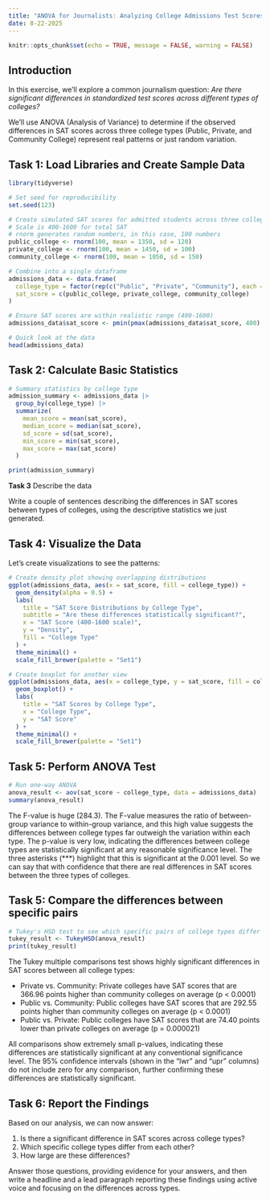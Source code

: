 ```yaml
---
title: "ANOVA for Journalists: Analyzing College Admissions Test Scores"
date: 8-22-2025
---
```


```r
knitr::opts_chunk$set(echo = TRUE, message = FALSE, warning = FALSE)
```

## Introduction

In this exercise, we'll explore a common journalism question: *Are there significant differences in standardized test scores across different types of colleges?*

We'll use ANOVA (Analysis of Variance) to determine if the observed differences in SAT scores across three college types (Public, Private, and Community College) represent real patterns or just random variation.

## Task 1: Load Libraries and Create Sample Data

```r
library(tidyverse)
```

```r
# Set seed for reproducibility
set.seed(123)

# Create simulated SAT scores for admitted students across three college types
# Scale is 400-1600 for total SAT
# rnorm generates random numbers, in this case, 100 numbers
public_college <- rnorm(100, mean = 1350, sd = 120)
private_college <- rnorm(100, mean = 1450, sd = 100)
community_college <- rnorm(100, mean = 1050, sd = 150)

# Combine into a single dataframe
admissions_data <- data.frame(
  college_type = factor(rep(c("Public", "Private", "Community"), each = 100)),
  sat_score = c(public_college, private_college, community_college)
)

# Ensure SAT scores are within realistic range (400-1600)
admissions_data$sat_score <- pmin(pmax(admissions_data$sat_score, 400), 1600)

# Quick look at the data
head(admissions_data)
```

## Task 2: Calculate Basic Statistics

```r
# Summary statistics by college type
admission_summary <- admissions_data |>
  group_by(college_type) |>
  summarize(
    mean_score = mean(sat_score),
    median_score = median(sat_score),
    sd_score = sd(sat_score),
    min_score = min(sat_score),
    max_score = max(sat_score)
  )

print(admission_summary)
```

**Task 3** Describe the data

Write a couple of sentences describing the differences in SAT scores between types of colleges, using the descriptive statistics we just generated.



## Task 4: Visualize the Data

Let's create visualizations to see the patterns:

```r
# Create density plot showing overlapping distributions
ggplot(admissions_data, aes(x = sat_score, fill = college_type)) +
  geom_density(alpha = 0.5) +
  labs(
    title = "SAT Score Distributions by College Type",
    subtitle = "Are these differences statistically significant?",
    x = "SAT Score (400-1600 scale)",
    y = "Density",
    fill = "College Type"
  ) +
  theme_minimal() +
  scale_fill_brewer(palette = "Set1")
```

```r
# Create boxplot for another view
ggplot(admissions_data, aes(x = college_type, y = sat_score, fill = college_type)) +
  geom_boxplot() +
  labs(
    title = "SAT Scores by College Type",
    x = "College Type",
    y = "SAT Score"
  ) +
  theme_minimal() +
  scale_fill_brewer(palette = "Set1")
```

## Task 5: Perform ANOVA Test

```r
# Run one-way ANOVA
anova_result <- aov(sat_score ~ college_type, data = admissions_data)
summary(anova_result)
```

The F-value is huge (284.3). The F-value measures the ratio of between-group variance to within-group variance, and this high value suggests the differences between college types far outweigh the variation within each type. The p-value is very low, indicating the differences between college types are statistically significant at any reasonable significance level. The three asterisks (***) highlight that this is significant at the 0.001 level. So we can say that with confidence that there are real differences in SAT scores between the three types of colleges.

## Task 5: Compare the differences between specific pairs

```r
# Tukey's HSD test to see which specific pairs of college types differ
tukey_result <- TukeyHSD(anova_result)
print(tukey_result)
```

The Tukey multiple comparisons test shows highly significant differences in SAT scores between all college types:

* Private vs. Community: Private colleges have SAT scores that are 366.96 points higher than community colleges on average (p < 0.0001)
* Public vs. Community: Public colleges have SAT scores that are 292.55 points higher than community colleges on average (p < 0.0001)
* Public vs. Private: Public colleges have SAT scores that are 74.40 points lower than private colleges on average (p = 0.000021)

All comparisons show extremely small p-values, indicating these differences are statistically significant at any conventional significance level. The 95% confidence intervals (shown in the "lwr" and "upr" columns) do not include zero for any comparison, further confirming these differences are statistically significant.

## Task 6: Report the Findings

Based on our analysis, we can now answer:

1. Is there a significant difference in SAT scores across college types?
2. Which specific college types differ from each other?
3. How large are these differences?

Answer those questions, providing evidence for your answers, and then write a headline and a lead paragraph reporting these findings using active voice and focusing on the differences across types.

